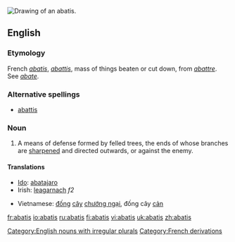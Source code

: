 [[Image:Abatis (PSF).png|thumb|right|Drawing of an abatis.]]
{{wikisource1911Enc|Abatis}}{{wikipedia}}
==English==

===Etymology===

French ''[[#French|abatis]]'', ''[[abattis#French|abattis]]'', mass of things beaten or cut down, from ''[[abattre]]''. See ''[[abate]]''.

===Alternative spellings===
* [[abattis]]

===Noun===
{{en-noun|'''abatis '''or''' [[abatises]]'''}}

# A means of defense formed by felled trees, the ends of whose branches are [[sharpened]] and directed outwards, or against the enemy.

====Translations====
{{trans-top|means of defense}}
* [[Ido]]: [[abatajaro]]
* Irish: [[leagarnach]] ''f2''
{{trans-mid}}
* Vietnamese: [[đống]] [[cây]] [[chướng ngại]], đống cây [[cản]]
{{trans-bottom}}

[[Category:English nouns with irregular plurals]]
[[Category:French derivations]]

[[fr:abatis]]
[[io:abatis]]
[[ru:abatis]]
[[fi:abatis]]
[[vi:abatis]]
[[uk:abatis]]
[[zh:abatis]]